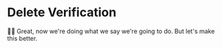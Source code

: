 # Delete Verification

👨‍💼 Great, now we're doing what we say we're going to do. But let's make this
better.
